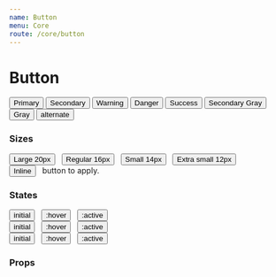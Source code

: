 ```yaml
---
name: Button
menu: Core
route: /core/button
---
```



# Button

<Playground>
  <Box row margin={{ bottom: 2 }}>
    <Button>Primary</Button>
    <Button variant="secondary">Secondary</Button>
    <Button variant="warning">Warning</Button>
    <Button variant="danger">Danger</Button>
    <Button variant="success">Success</Button>
  </Box>
  <Box row>
    <Button variant="secondary-gray" emphasis={false}>Secondary Gray</Button>
    <Button variant="gray">Gray</Button>
    <Button variant="alternate" emphasis={false}>alternate</Button>
  </Box>
</Playground>

### Sizes

<Box row valign="bottom">
  <Button size="large" variant="secondary-gray">Large 20px</Button>
  &nbsp;
  <Button variant="secondary-gray">Regular 16px</Button>
  &nbsp;
  <Button size="small" variant="secondary-gray">Small 14px</Button>
  &nbsp;
  <Button size="xsmall" variant="secondary-gray">Extra small 12px</Button>
</Box>

<br />

<Box row>
  <Button size="inline" variant="secondary-gray">Inline</Button> &nbsp; button to apply.
</Box>


### States

<Box row>
  <Button size="small">initial</Button>
  &nbsp;
  <Button size="small" className="_forceHover">:hover</Button>
  &nbsp;
  <Button size="small" className="_forceActive">:active</Button>
</Box>

<br />

<Box row>
  <Button size="small" variant="secondary">initial</Button>
  &nbsp;
  <Button size="small" variant="secondary" className="_forceHover">:hover</Button>
  &nbsp;
  <Button size="small" variant="secondary" className="_forceActive">:active</Button>
</Box>

<br />

<Box row>
  <Button size="small" variant="gray">initial</Button>
  &nbsp;
  <Button size="small" variant="gray" className="_forceHover">:hover</Button>
  &nbsp;
  <Button size="small" variant="gray" className="_forceActive">:active</Button>
</Box>

### Props

<Props of={Button} />
